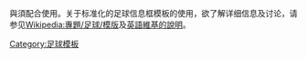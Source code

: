 <noinclude>{{template doc page viewed directly}}</noinclude>
<!-- 在本行下編輯模板說明 -->
{{tl|Fb inner start}}與{{tl|Fb inner end}}須配合使用。关于标准化的足球信息框模板的使用，欲了解详细信息及讨论，请参见[[Wikipedia:專題/足球/模版]]及[[:en:Wikipedia:WikiProject Football/Templates|英語維基的說明]]。
<!-- 須與 {{tl|Fb inner start}} 配合使用。這是為了讓足球導航模板標準化（詳情參見：[[:en:Wikipedia:WikiProject Football/Templates|英語維基的說明]]）。 -->
<includeonly>
<!-- 本行下加入模板的分類 -->
[[Category:足球模板]]
<!-- 本行下加入模板的跨語言鏈接 -->
</includeonly>